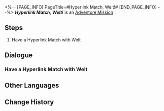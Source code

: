 <%-- [PAGE_INFO]
PageTitle=#Hyperlink Match, Welt!#
[END_PAGE_INFO] --%>
{{Stub|Dialogue, characters, and location(s)}}
{{Mission Infobox
|id            = 8014137
|title         = 
|image         = Mission Hyperlink Match, Welt!.png
|type          = Adventure
|event_name    = 
|chapter       = 
|requirements  = 
* [[Adventure Mission]] ''[[Hyperlink Match, Qingque!]]'' completed
* [[Adventure Mission]] ''[[Hyperlink Match, Peppy!]]'' completed
* [[Adventure Mission]] ''[[Hyperlink Match, Sampo!]]'' completed
* [[Adventure Mission]] ''[[Hyperlink Match, Bronya!]]'' completed
* [[Adventure Mission]] ''[[Final Showdown! Intergalactic Celebration!]]'' completed
|summary       = <!--official mission summary from Fate's Atlas-->
|characters    = <!--characters that appear in this mission-->
|startLocation = <!--location as it intially appears on the mission screen-->
|world         = <!--i.e. Penacony-->
|area          = <!--i.e. A Child's Dream-->
|prev          = 
|next          = 
|exp           = 
|credits       = 
|stellarJade   = 
|other         = 
}}
'''''Hyperlink Match, Welt!''''' is an [[Adventure Mission]]<!--in [world]-->.

==Steps==
# Have a Hyperlink Match with Welt

<!--
==Gameplay Notes==

--><!--
==Trial Character==

-->
==Dialogue==
{{Stub Dialogue}}
===Have a Hyperlink Match with Welt===
{{Mission Description|type=adventure|location=<!--to be added-->|The core gameplay loop behind Aetherium Wars is "dueling." Challenge different players and show your true strength!}}
{{Dialogue Start}}
:{{tx}}
{{Dialogue End}}

==Other Languages==
{{Other Languages
|en   = Hyperlink Match, Welt!
|zhs  = 超链接对决！瓦尔特
|zht  = 超連結對決！瓦爾特
|ja   = ハイパーリンクバトル！ヴェルト
|ko   = 하이퍼링크 대결! 웰트
|es   = Enfrentamiento de hipervínculos: Welt
|fr   = Combat hyperlink : Welt !
|ru   = Матч! Вельт!
|th   = ประลองไฮเปอร์ลิงก์กับ Welt!
|vi   = Quyết Đấu Siêu Liên Kết! Welt
|de   = Hyperlinkmatch, Welt!
|id   = Duel Hyperlink, Welt!
|pt   = Batalha de Hyperlink, Welt!
}}

==Change History==
{{Change History|1.4}}
